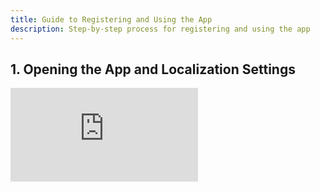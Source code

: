 ```yaml
---
title: Guide to Registering and Using the App
description: Step-by-step process for registering and using the app
---
```


## 1. Opening the App and Localization Settings

<iframe
  src="https://www.loom.com/embed/b52ec09de2b146a89ec12abb54d3bc9f?t=1s"
  frameBorder="0"
  allowFullScreen
  style={{ width: '100%', height: '360px', margin: '1em 0' }}
/>

- Open the app for the first time.
- Review the terms of privacy.
- Switch to one of the three available localizations if desired.

## 2. Agreeing to Terms and Signing In

<iframe
  src="https://www.loom.com/embed/b52ec09de2b146a89ec12abb54d3bc9f?t=8s"
  frameBorder="0"
  allowFullScreen
  style={{ width: '100%', height: '360px', margin: '1em 0' }}
/>

- Agree to the terms to proceed to the sign-in page.
- You can change the localization again on the sign-in page.

## 3. Registering for a New Account

<iframe
  src="https://www.loom.com/embed/b52ec09de2b146a89ec12abb54d3bc9f?t=19s"
  frameBorder="0"
  allowFullScreen
  style={{ width: '100%', height: '360px', margin: '1em 0' }}
/>

- Enter a username and a burner email address.
- Create a password (ensure it is unique to avoid rejection).
- Confirm that you have read and agreed to the terms.

## 4. Email Confirmation

<iframe
  src="https://www.loom.com/embed/b52ec09de2b146a89ec12abb54d3bc9f?t=46s"
  frameBorder="0"
  allowFullScreen
  style={{ width: '100%', height: '360px', margin: '1em 0' }}
/>

- Check your inbox for a confirmation email.
- Click the link in the email to verify your account.

## 5. Signing In and Accessing Projects

<iframe
  src="https://www.loom.com/embed/b52ec09de2b146a89ec12abb54d3bc9f?t=84s"
  frameBorder="0"
  allowFullScreen
  style={{ width: '100%', height: '360px', margin: '1em 0' }}
/>

- Sign in to the app after confirming your email.
- Navigate to the project page where you can filter projects by source and target language.

## 6. Exploring Example Projects

<iframe
  src="https://www.loom.com/embed/b52ec09de2b146a89ec12abb54d3bc9f?t=97s"
  frameBorder="0"
  allowFullScreen
  style={{ width: '100%', height: '360px', margin: '1em 0' }}
/>

- Select an example project (sample data).
- Click into a resource that needs translation.

## 7. Submitting Text Translations

<iframe
  src="https://www.loom.com/embed/b52ec09de2b146a89ec12abb54d3bc9f?t=106s"
  frameBorder="0"
  allowFullScreen
  style={{ width: '100%', height: '360px', margin: '1em 0' }}
/>

- Read the source material and listen to the audio.
- Enter your own translation in the provided field.
- Submit your translation for others to see and vote on.

## 8. Submitting Audio Translations

<iframe
  src="https://www.loom.com/embed/b52ec09de2b146a89ec12abb54d3bc9f?t=131s"
  frameBorder="0"
  allowFullScreen
  style={{ width: '100%', height: '360px', margin: '1em 0' }}
/>

- Record your audio translation.
- If satisfied, submit the audio; if not, re-record.

## 9. Voting and Editing Translations

<iframe
  src="https://www.loom.com/embed/b52ec09de2b146a89ec12abb54d3bc9f?t=166s"
  frameBorder="0"
  allowFullScreen
  style={{ width: '100%', height: '360px', margin: '1em 0' }}
/>

- Navigate to other translations and vote on them.
- To edit a transcription, click the edit button and make changes.

## 10. Viewing Associated Images

<iframe
  src="https://www.loom.com/embed/b52ec09de2b146a89ec12abb54d3bc9f?t=203s"
  frameBorder="0"
  allowFullScreen
  style={{ width: '100%', height: '360px', margin: '1em 0' }}
/>

- Check the image tab for any images associated with the assets.

## 11. Using the Left Drawer for Navigation

<iframe
  src="https://www.loom.com/embed/b52ec09de2b146a89ec12abb54d3bc9f?t=210s"
  frameBorder="0"
  allowFullScreen
  style={{ width: '100%', height: '360px', margin: '1em 0' }}
/>

- Access recently viewed assets, quests, and projects for quick navigation.

## 12. Managing User Profile

<iframe
  src="https://www.loom.com/embed/b52ec09de2b146a89ec12abb54d3bc9f?t=221s"
  frameBorder="0"
  allowFullScreen
  style={{ width: '100%', height: '360px', margin: '1em 0' }}
/>

- Visit your user profile page to: 
  - Submit feedback.
  - Change localization settings.
  - Update your user password. 